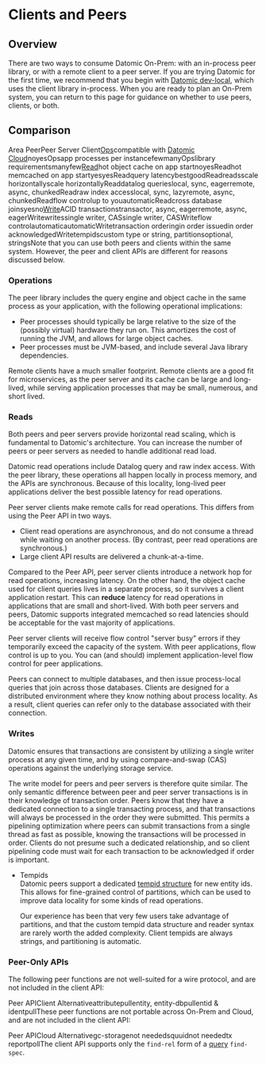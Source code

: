 Clients and Peers
=================

Overview
--------

There are two ways to consume Datomic On-Prem: with an in-process peer library, or with a remote client to a peer server. If you are trying Datomic for the first time, we recommend that you begin with [Datomic dev-local](https://docs.datomic.com/cloud/dev-local.html), which uses the client library in-process. When you are ready to plan an On-Prem system, you can return to this page for guidance on whether to use peers, clients, or both.





Comparison
----------

Area PeerPeer Server Client[Ops](#operations)compatible with [Datomic Cloud](https://docs.datomic.com/cloud/index.html)noyesOpsapp processes per instancefewmanyOpslibrary requirementsmanyfew[Read](#reads)hot object cache on app startnoyesReadhot memcached on app startyesyesReadquery latencybestgoodReadreadsscale horizontallyscale horizontallyReaddatalog querieslocal, sync, eagerremote, async, chunkedReadraw index accesslocal, sync, lazyremote, async, chunkedReadflow controlup to youautomaticReadcross database joinsyesno[Write](#writes)ACID transactionstransactor, async, eagerremote, async, eagerWritewritessingle writer, CASsingle writer, CASWriteflow controlautomaticautomaticWritetransaction orderingin order issuedin order acknowledgedWritetempidscustom type or string, partitionsoptional, stringsNote that you can use both peers and clients within the same system. However, the peer and client APIs are different for reasons discussed below.



### Operations

The peer library includes the query engine and object cache in the same process as your application, with the following operational implications:

- Peer processes should typically be large relative to the size of the (possibly virtual) hardware they run on. This amortizes the cost of running the JVM, and allows for large object caches.
- Peer processes must be JVM-based, and include several Java library dependencies.

Remote clients have a much smaller footprint. Remote clients are a good fit for microservices, as the peer server and its cache can be large and long-lived, while serving application processes that may be small, numerous, and short lived.





### Reads

Both peers and peer servers provide horizontal read scaling, which is fundamental to Datomic's architecture. You can increase the number of peers or peer servers as needed to handle additional read load.

Datomic read operations include Datalog query and raw index access. With the peer library, these operations all happen locally in process memory, and the APIs are synchronous. Because of this locality, long-lived peer applications deliver the best possible latency for read operations.

Peer server clients make remote calls for read operations. This differs from using the Peer API in two ways.

- Client read operations are asynchronous, and do not consume a thread while waiting on another process. (By contrast, peer read operations are synchronous.)
- Large client API results are delivered a chunk-at-a-time.

Compared to the Peer API, peer server clients introduce a network hop for read operations, increasing latency. On the other hand, the object cache used for client queries lives in a separate process, so it survives a client application restart. This can **reduce** latency for read operations in applications that are small and short-lived. With both peer servers and peers, Datomic supports integrated memcached so read latencies should be acceptable for the vast majority of applications.

Peer server clients will receive flow control "server busy" errors if they temporarily exceed the capacity of the system. With peer applications, flow control is up to you. You can (and should) implement application-level flow control for peer applications.

Peers can connect to multiple databases, and then issue process-local queries that join across those databases. Clients are designed for a distributed environment where they know nothing about process locality. As a result, client queries can refer only to the database associated with their connection.





### Writes

Datomic ensures that transactions are consistent by utilizing a single writer process at any given time, and by using compare-and-swap (CAS) operations against the underlying storage service.

The write model for peers and peer servers is therefore quite similar. The only semantic difference between peer and peer server transactions is in their knowledge of transaction order. Peers know that they have a dedicated connection to a single transacting process, and that transactions will always be processed in the order they were submitted. This permits a pipelining optimization where peers can submit transactions from a single thread as fast as possible, knowing the transactions will be processed in order. Clients do not presume such a dedicated relationship, and so client pipelining code must wait for each transaction to be acknowledged if order is important.



- <a id="tempids"></a>Tempids  
    Datomic peers support a dedicated [tempid structure](../transactions/transactions.html#making-temporary-ids) for new entity ids. This allows for fine-grained control of partitions, which can be used to improve data locality for some kinds of read operations.
    
    Our experience has been that very few users take advantage of partitions, and that the custom tempid data structure and reader syntax are rarely worth the added complexity. Client tempids are always strings, and partitioning is automatic.



### Peer-Only APIs

The following peer functions are not well-suited for a wire protocol, and are not included in the client API:

Peer APIClient Alternativeattributepullentity, entity-dbpullentid &amp; identpullThese peer functions are not portable across On-Prem and Cloud, and are not included in the client API:

Peer APICloud Alternativegc-storagenot neededsquuidnot neededtx reportpollThe client API supports only the `find-rel` form of a [query](../query/query.html#query) `find-spec`.